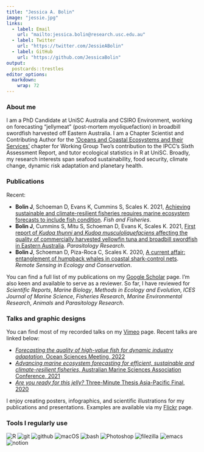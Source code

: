 ```yaml
---
title: "Jessica A. Bolin"
image: "jessie.jpg"
links:
  - label: Email
    url: "mailto:jessica.bolin@research.usc.edu.au"
  - label: Twitter
    url: "https://twitter.com/JessieABolin"
  - label: GitHub
    url: "https://github.com/JessicaBolin"
output:
  postcards::trestles
editor_options: 
  markdown: 
    wrap: 72
---
```


### About me

I am a PhD Candidate at UniSC Australia and CSIRO Environment, working
on forecasting "jellymeat" (post-mortem myoliquefaction) in broadbill
swordfish harvested off Eastern Australia. I am a Chapter Scientist and
Contributing Author for the ['Oceans and Coastal Ecosystems and their
Services'](https://www.ipcc.ch/report/ar6/wg2/) chapter for Working
Group Two's contribution to the IPCC's Sixth Assessment Report, and
tutor ecological statistics in R at UniSC. Broadly, my research
interests span seafood sustainability, food security, climate change,
dynamic risk adaptation and planetary health.

### Publications

Recent:

-   **Bolin J**, Schoeman D, Evans K, Cummins S, Scales K. 2021,
    [Achieving sustainable and climate-resilient fisheries requires
    marine ecosystem forecasts to include fish
    condition](https://doi.org/10.1111/faf.12569). *Fish and Fisheries*.
-   **Bolin J**, Cummins S, Mitu S, Schoeman D, Evans K, Scales K. 2021,
    [First report of *Kudoa thunni* and *Kudoa musculoliquefaciens*
    affecting the quality of commercially harvested yellowfin tuna and
    broadbill swordfish in Eastern
    Australia](https://doi.org/10.1007/s00436-021-07206-8).
    *Parasitology Research*.\
-   **Bolin J**, Schoeman D, Piza-Roca C, Scales K. 2020, [A current
    affair: entanglement of humpback whales in coastal shark-control
    nets](https://doi.org/10.1002/rse2.133). *Remote Sensing in Ecology
    and Conservation*.

You can find a full list of my publications on my [Google
Scholar](https://scholar.google.com.au/citations?user=ahZht6IAAAAJ&hl=en)
page. I'm also keen and available to serve as a reviewer. So far, I have
reviewed for *Scientific Reports*, *Marine Biology*, *Methods in Ecology
and Evolution*, *ICES Journal of Marine Science*, *Fisheries Research*,
*Marine Environmental Research*, *Animals* and *Parasitology Research*.

### Talks and graphic designs

You can find most of my recorded talks on my
[Vimeo](https://vimeo.com/jessicabolin) page. Recent talks are linked
below:

-   [*Forecasting the quality of high-value fish for dynamic industry
    adaptation*, Ocean Sciences Meeting,
    2022](https://vimeo.com/672678510)
-   [*Advancing marine ecosystem forecasting for efficient, sustainable
    and climate-resilient fisheries*, Australian Marine Sciences
    Association Conference, 2021](https://vimeo.com/558468000)
-   [*Are you ready for this jelly?* Three-Minute Thesis Asia-Pacific
    Final, 2020](https://vimeo.com/449148624)

I enjoy creating posters, infographics, and scientific illustrations for
my publications and presentations. Examples are available via my
[Flickr](https://www.flickr.com/photos/197049277@N08/) page.

### Tools I regularly use

![R](https://img.shields.io/badge/R-6495ED?style=for-the-badge&logo=R&logoColor=white)
![git](https://img.shields.io/badge/git-6495ED?style=for-the-badge&logo=git&logoColor=white&)
![github](https://img.shields.io/badge/Github-6495ED?style=for-the-badge&logo=github&logoColor=white)
![macOS](https://img.shields.io/badge/macOS-6495ED?style=for-the-badge&logo=apple&logoColor=white)
![bash](https://img.shields.io/badge/zsh-6495ED?style=for-the-badge&logo=gnubash&logoColor=white)
![Photoshop](https://img.shields.io/badge/Illustrator-6495ED?style=for-the-badge&logo=Adobe%20Illustrator&logoColor=white)
![filezilla](https://img.shields.io/badge/Filezilla-6495ED?style=for-the-badge&logo=filezilla&logoColor=white)
![emacs](https://img.shields.io/badge/emacs-6495ED?style=for-the-badge&logo=gnuemacs&logoColor=white)
![notion](https://img.shields.io/badge/Notion-6495ED?style=for-the-badge&logo=notion&logoColor=white)
